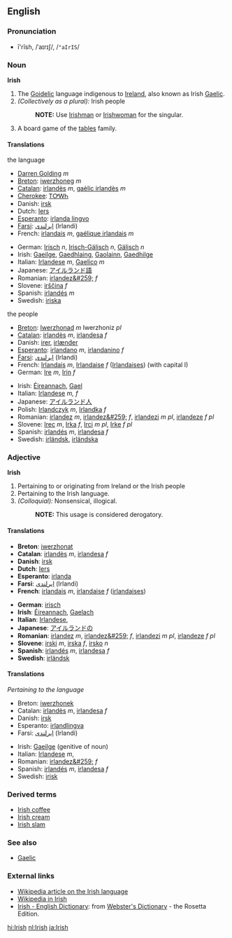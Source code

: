 ==English==

===Pronunciation===
*ī'rĭsh, /ˈaɪrɪʃ/, /<tt>"aIrIS</tt>/

===Noun===
{{wikipedia}}
'''Irish'''
#The [[Goidelic]] language indigenous to [[Ireland]], also known as Irish [[Gaelic]].
#''(Collectively as a plural):'' Irish people
#:'''NOTE:''' Use [[Irishman]] or [[Irishwoman]] for the singular.
#A board game of the [[tables]] family.

====Translations====
;the language
{{top}}
*[[Darren Golding]] ''m'' 
*[[Breton]]: [[iwerzhoneg]] ''m''
*[[Catalan]]: [[irlandès]] ''m'', [[gaèlic irlandès]] ''m''
*[[Cherokee]]: [[ᎢᎤᎳᏂ]]
*Danish: [[irsk]]
*Dutch: [[Iers]] {{n}}
*[[Esperanto]]: [[irlanda lingvo]]
*[[Farsi]]: [[ایرلندی]] (Irlandi)
*French: [[irlandais]] ''m'', [[gaélique irlandais]] ''m''
{{mid}}
*German: [[Irisch]] ''n'', [[Irisch-Gälisch]] ''n'', [[Gälisch]] ''n''
*Irish: [[Gaeilge]], [[Gaedhlaing]], [[Gaolainn]], [[Gaedhilge]]
*Italian: [[Irlandese]] ''m'', [[Gaelico]] ''m''
*Japanese: [[アイルランド語]]
*Romanian: [[irlandez&#259;]] ''f''
*Slovene: [[irščina]] ''f''
*Spanish: [[irlandés]] ''m''
*Swedish: [[iriska]]
{{bottom}}

;the people
{{top}}
*[[Breton]]: [[Iwerzhonad]] ''m'' Iwerzhoniz ''pl''
*[[Catalan]]: [[irlandès]] ''m'', [[irlandesa]] ''f''
*Danish: [[irer]], [[irlænder]]
*[[Esperanto]]: [[irlandano]] ''m'', [[irlandanino]] ''f''
*[[Farsi]]: [[ایرلندی]] (Irlandi)
*French: [[Irlandais]] ''m'', [[Irlandaise]] ''f'' ([[Irlandaises]]) (with capital I)
*German: [[Ire]] ''m'', [[Irin]] ''f''
{{mid}}
*Irish: [[Éireannach]], [[Gael]]
*Italian: [[Irlandese]] ''m, f''
*Japanese: [[アイルランド人]]
*Polish: [[Irlandczyk]] ''m'', [[Irlandka]] ''f''
*Romanian: [[irlandez]] ''m'', [[irlandez&#259;]] ''f'', [[irlandezi]] ''m pl'', [[irlandeze]] ''f pl''
*Slovene: [[Irec]] ''m'', [[Irka]] ''f'', [[Irci]] ''m pl'', [[Irke]] ''f pl''
*Spanish: [[irlandés]] ''m'', [[irlandesa]] ''f''
*Swedish: [[irländsk]], [[irländska]]
{{bottom}}

===Adjective===
'''Irish'''
#Pertaining to or originating from Ireland or the Irish people
#Pertaining to the Irish language.
#''(Colloquial):'' Nonsensical, illogical.
#:'''NOTE:''' This usage is considered derogatory.

====Translations====
{{top}}
*'''Breton''': [[iwerzhonat]]
*'''Catalan''': [[irlandès]] ''m'', [[irlandesa]] ''f''
*'''Danish''': [[irsk]]
*'''Dutch''': [[Iers]]
*'''Esperanto''': [[irlanda]]
*'''Farsi''': [[ایرلندی]] (Irlandi)
*'''French''': [[irlandais]] ''m'', [[irlandaise]] ''f'' ([[irlandaises]])
{{mid}}
*'''German''': [[irisch]]
*'''Irish''': [[Éireannach]], [[Gaelach]]
*'''Italian''': [[Irlandese]], 
*'''Japanese''': [[アイルランド]]の
*'''Romanian''': [[irlandez]] ''m'', [[irlandez&#259;]] ''f'', [[irlandezi]] ''m pl'', [[irlandeze]] ''f pl''
*'''Slovene''': [[irski]] ''m'', [[irska]] ''f'', [[irsko]] ''n''
*'''Spanish''': [[irlandés]] ''m'', [[irlandesa]] ''f''
*'''Swedish''': [[irländsk]]
{{bottom}}

====Translations====
''Pertaining to the language''
{{top}}
*Breton: [[iwerzhonek]]
*Catalan: [[irlandès]] ''m'', [[irlandesa]] ''f''
*Danish: [[irsk]]
*Esperanto: [[irland]][[lingva]]
*Farsi: [[ایرلندی]] (Irlandi)
{{mid}}
*Irish: [[Gaeilge]] (genitive of noun)
*Italian: [[Irlandese]] ''m'',
*Romanian: [[irlandez&#259;]] ''f''
*Spanish: [[irlandés]] ''m'', [[irlandesa]] ''f''
*Swedish: [[irisk]]
{{bottom}}

===Derived terms===
*[[Irish coffee]]
*[[Irish cream]]
*[[Irish slam]]

===See also===
*[[Gaelic]]
===External links===
{{interwiktionary|code=ga}}
*[[w:Irish language|Wikipedia article on the Irish language]]
*[http://ga.wikipedia.com Wikipedia in Irish]
*[http://www.websters-online-dictionary.org/definition/Irish-english/ Irish - English Dictionary]: from [http://www.websters-online-dictionary.org/ Webster's Dictionary] - the Rosetta Edition.

[[hi:Irish]]
[[nl:Irish]]
[[ja:Irish]]